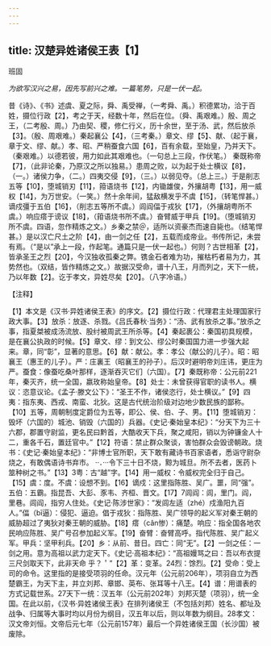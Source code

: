 ```yaml
---
---
---
```

title: 汉楚异姓诸侯王表【1】
---



班固

*为欲写汉兴之易，因先写前兴之难。一篇笔势，只是一伏一起。*

昔《诗》、《书》述虞、夏之际，舜、禹受禅，（一考舜、禹。）积德累功，洽于百姓，摄位行政【2】，考之于天，经数十年，然后在位。（舜、禹艰难。）殷、周之王，（二考殷、周。）乃由契、稷，修仁行义，历十余世，至于汤、武，然后放杀【3】。（殷、周艰难。）秦起襄公【4】，（三考秦。）章文、缪【5】、献、（起于襄，章于文、缪、献。）孝、昭、严稍蚕食六国【6】，百有余载，至始皇，乃并天下。（秦艰难。）以德若彼，用力如此其艰难也。（一句总上三段，作伏笔。）
秦既称帝【7】，（此非论秦，乃原汉之所以独易。）患周之败，以为起于处士横议【8】，（一。）诸侯力争，（二。）四夷交侵【9】，（三。）以弱见夺。（总上三。）于是削志五等【10】，堕城销刃【11】，箝语烧书【12】，内锄雄俊，外攘胡粤【13】，用一威权【14】，为万世安。（一笑。）然十余年间，猛敌横发乎不虞【15】，（转笔悍甚。）谪戍彊于五伯【16】，（削志五等所不虞。）闾阎偪于戎狄【17】，（外攘胡粤所不虞。）响应瘩于谤议【18】，（箝语烧书所不虞。）奋臂威于甲兵【19】。（堕城销刃所不虞。四语，忽作精炼之文。）乡秦之禁＠，适所以资豪杰而速自毙也。（结笔悍甚。）是以汉亡尺土之阶【4】，由一剑之任【2】，五载而成帝业。书传所记，未尝有焉。（“是以”承上一段，作起笔。通篇只是一伏一起也。）何则？古世相革【2】，皆承圣王之烈【20】，今汉独收孤秦之弊。镌金石者难为功，摧枯朽者易为力，其势然也。（双结，皆作精炼之文。）故据汉受命，谱十八王，月而列之，天下一统，乃以年数【2】。讫于孝文，异姓尽矣【20】。（八字冷语。）

【注释】

【1】本文是《汉书·异姓诸侯王表》的序文。【2】摄位行政：代理君主处理国家行政大事。【3】放杀：放逐、杀戮。《吕氏春秋·当务》：“汤、武有放杀之事。”放杀之事，指夏桀被成汤流放、股纣被周武王所杀等。【4】秦起裹公：秦国初具规模，是在襄公执政的时候。【5】章文、缪：到文公、缪公时秦国国力进一步强大起来。章，同“彰”，显著的意思。【6】献：献公。孝：孝公（献公的儿子）。昭：昭襄王（惠王的儿子）。严：庄裏王（昭襄王的孙子）。后汉时避明帝刘庄讳，更庄为严。蚕食：像蚕吃桑叶那样，逐渐吞灭它们（六国）。【7】秦既称帝：公元前221年，秦灭齐，统一全国，嬴玫称始皇帝。【8】处士：未曾获得官职的读书人。横议：恣意议论。《孟子·滕文公下》：“圣王不作，诸侯恣行，处士横议。”【9】四夷：指东夷、西戎、南蛮、北狄。这是古代统治阶级对边地少数民族的鄙称。【10】五等，周朝制度定爵位为五等，即公、侯、伯、子、男。【11】堕城销刃：毁坏（六国的）城池、销毁（六国的）兵器。《史记·秦始皇本纪》：“分天下为三十六郡，郡置守尉监，更名民曰黔首，大酷收天下兵，聚之咸阳，销以为钟镰金人十二，重各千石，置廷官中。”【12】符语：禁止群众聚谈，害怕群众会毁谤朝政。烧书：《史记·秦始皇本纪》：“非博士官所职，天下敢有藏诗书百家语者，悉诣守尉杂烧之，有敢偶语诗书弃市。
··．···令下三十日不烧，黥为城旦。所不去者，医药卜筮种树之书。”【13】3粤：古“越”字。【14】用一威权：令威权完全归于自己。【15】虞：度。不虞：设想不到。【16】谪戍：这里指陈胜、吴广。噩，同“强”。五伯：五霸。指昆吾、大彭、豕韦、齐桓、晋文。【17】7闾阎：闾，里门。阎，里巷。闾阎，指穷人住处。《史记·陈涉世家》：“发闾左适（zhé）戍渔阳九百人。”偪（bī逼）：侵犯、逼迫。倡于戎狄：指陈胜、吴广领导的起义军对秦王朝的威胁超过了夷狄对秦王朝的威胁。【18】瘩（cǎn惨）：痛楚。响应：指全国各地农民响应陈胜、吴广号召参加起义军。【19】奋臂：奋臂高呼。指代陈胜、吴广起义军。甲兵：坚甲利兵。【20】乡：从前、昔日。四亡：同“无”。【2】一剑之任：一剑之用。意为高祖以武力定天下。《史记·高祖本纪》：“高祖嫚骂之曰：吾以布衣提三尺剑取天下，此非天命
乎？＇”【2】革：变革。24烈：馀烈。【2】受命：受上司的命令。这里指的是接受项羽的任命。汉元年（公元前206年），项羽自立为西楚霸王，为天下主，并立刘邦、章邯、英布、张耳等十八王。【4】谱：用谱表的方式记载世系。27天下一统：汉五年（公元前202年）刘邦灭楚（项羽），统一全国。在此以前，《汉书·异姓诸侯王表》在排列诸侯王（不包括刘邦）姓名、都址及战争、归属等大事时均以月份为纲目，汉五年以后，则以年数为纲目。28孝文：汉文帝刘恒。文帝后元七年（公元前157年）最后一个异姓诸侯王国（长沙国）被废除。